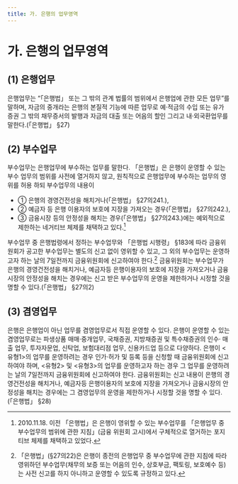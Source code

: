 ```yaml
---
title: 가. 은행의 업무영역
---
```


# 가. 은행의 업무영역

## (1) 은행업무
은행업무는 “「은행법」 또는 그 밖의 관계 법률의 범위에서 은행업에 관한 모든 업무”를 말하며, 자금의 중개라는 은행의 본질적 기능에 따른 업무로 예·적금의 수입 또는 유가 증권 그 밖의 채무증서의 발행과 자금의 대출 또는 어음의 할인 그리고 내·외국환업무를 말한다.(「은행법」 §27)

## (2) 부수업무
부수업무는 은행업무에 부수하는 업무를 말한다. 「은행법」은 은행이 운영할 수 있는 부수 업무의 범위를 사전에 열거하지 않고, 원칙적으로 은행업무에 부수하는 업무의 영위를 허용 하되 부수업무의 내용이
- ① 은행의 경영건전성을 해치거나(「은행법」 §27의241.),
- ② 예금자 등 은행 이용자의 보호에 지장을 가져오는 경우(「은행법」 §27의242.),
- ③ 금융시장 등의 안정성을 해치는 경우(「은행법」 §27의243.)에는 예외적으로 제한하는 네거티브 체제를 채택하고 있다.[^1]

부수업무 중 은행법령에서 정하는 부수업무와 「은행법 시행령」 §183에 따라 금융위원회가 공고한 부수업무는 별도의 신고 없이 영위할 수 있고, 그 외의 부수업무는 운영하고자 하는 날의 7일전까지 금융위원회에 신고하여야 한다.[^2] 금융위원회는 부수업무가 은행의 경영건전성을 해치거나, 예금자등 은행이용자의 보호에 지장을 가져오거나 금융 시장의 안정성을 해치는 경우에는 신고 받은 부수업무의 운영을 제한하거나 시정할 것을 명할 수 있다.(「은행법」 §27의2)

[^1]: 2010.11.18. 이전 「은행법」은 은행이 영위할 수 있는 부수업무를 「은행업무 중 부수업무의 범위에 관한 지침」(금융 위원회 고시)에서 구체적으로 열거하는 포지티브 체제를 채택하고 있었다.
[^2]: 「은행법」(§27의22)은 은행이 종전의 은행업무 중 부수업무에 관한 지침에 따라 영위하던 부수업무(채무의 보증 또는 어음의 인수, 상호부금, 팩토링, 보호예수 등)는 사전 신고를 하지 아니하고 운영할 수 있도록 규정하고 있다.

<GCenterImg src ="/fs/3211_1.png" />

## (3) 겸영업무
은행은 은행업이 아닌 업무를 겸영업무로서 직접 운영할 수 있다. 은행이 운영할 수 있는 겸영업무로는 파생상품 매매·중개업무, 국채증권, 지방채증권 및 특수채증권의 인수· 매출 업무, 투자자문업, 신탁업, 보험대리점 업무, 신용카드업 등으로 다양하다. 은행이 \<유형1>의 업무를 운영하려는 경우 인가·허가 및 등록 등을 신청할 때 금융위원회에 신고 하여야 하며, \<유형2> 및 \<유형3>의 업무를 운영하고자 하는 경우 그 업무를 운영하려는 날의 7일전까지 금융위원회에 신고하여야 한다. 금융위원회는 신고 내용이 은행의 경영건전성을 해치거나, 예금자등 은행이용자의 보호에 지장을 가져오거나 금융시장의 안정성을 해치는 경우에는 그 겸영업무의 운영을 제한하거나 시정할 것을 명할 수 있다.(「은행법」 §28)

<GCenterImg src ="/fs/3211_2.png" />
